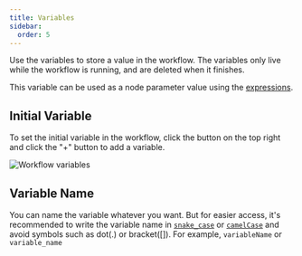 ```yaml
---
title: Variables
sidebar:
  order: 5
---
```



Use the variables to store a value in the workflow. The variables only live while the workflow is running, and are deleted when it finishes.

This variable can be used as a node parameter value using the [expressions](/workflows/expressions).

## Initial Variable

To set the initial variable in the workflow, click the <VariableIcon className="icon" /> button on the top right and click the "+" button to add a variable.

![Workflow variables](@/assets/images/workflow-variables.png)

## Variable Name

You can name the variable whatever you want. But for easier access, it's recommended to write the variable name in [`snake_case`](https://en.wikipedia.org/wiki/Snake_case) or [`camelCase`](https://en.wikipedia.org/wiki/Camel_case) and avoid symbols such as dot(.) or bracket([]). For example, `variableName` or `variable_name`
